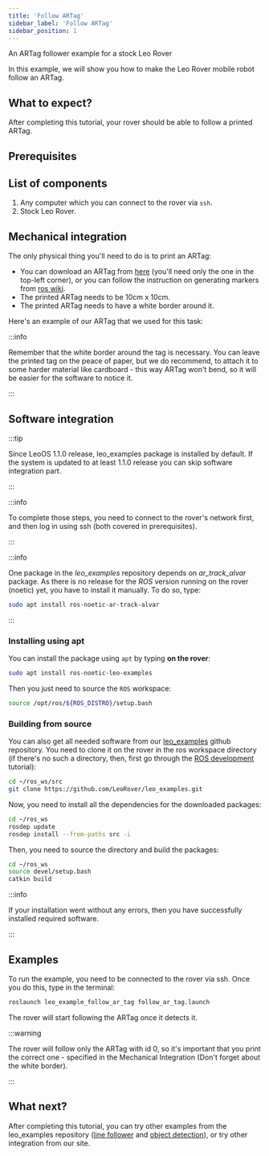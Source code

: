 ```yaml
---
title: 'Follow ARTag'
sidebar_label: 'Follow ARTag'
sidebar_position: 1
---
```



An ARTag follower example for a stock Leo Rover

In this example, we will show you how to make the Leo Rover mobile robot follow
an ARTag.

## What to expect?

After completing this tutorial, your rover should be able to follow a printed
ARTag.

<div className="video-container">
  <LiteYouTubeEmbed
    id="eHNY-6xmyz8"
    params="autoplay=0&autohide=1&showinfo=0&rel=0"
    poster="hqdefault"
    title="Leo Rover Unboxing and Getting Started"
    webp
  />
</div>

## Prerequisites

<LinkButton
  to="/docs/leo-rover/guides/connect-to-rover-ap"
  description="Connect to Leo Rover AP"
/>
<LinkButton to="/docs/leo-rover/guides/ssh" description="Connect via SSH" />
<LinkButton
  to="/docs/leo-rover/advanced-guides/ros-development"
  description="ROS development"
/>
## List of components

1. Any computer which you can connect to the rover via `ssh`.
2. Stock Leo Rover.

## Mechanical integration

The only physical thing you'll need to do is to print an ARTag:

- You can download an ARTag from
  [here](http://wiki.ros.org/ar_track_alvar?action=AttachFile&do=get&target=markers0to8.png)
  (you'll need only the one in the top-left corner), or you can follow the
  instruction on generating markers from
  [ros wiki](http://wiki.ros.org/ar_track_alvar#ar_track_alvar.2Fpost-fuerte.Generating_AR_tags).
- The printed ARTag needs to be 10cm x 10cm.
- The printed ARTag needs to have a white border around it.

Here's an example of our ARTag that we used for this task:

<ImageZoom
  src="/img/docs_images/leo-rover/integrations/follow-artag/follow-artag-1.webp"
  alt="leo rover alvar artag"
  width="1500"
  height="1410"
/>

:::info

Remember that the white border around the tag is necessary. You can leave the
printed tag on the peace of paper, but we do recommend, to attach it to some
harder material like cardboard - this way ARTag won't bend, so it will be easier
for the software to notice it.

:::

## Software integration

:::tip

Since LeoOS 1.1.0 release, leo_examples package is installed by default. If the
system is updated to at least 1.1.0 release you can skip software integration
part.

:::

:::info

To complete those steps, you need to connect to the rover's network first, and
then log in using ssh (both covered in prerequisites).

:::

:::info

One package in the _leo_examples_ repository depends on _ar_track_alvar_
package. As there is no release for the _ROS_ version running on the rover
(noetic) yet, you have to install it manually. To do so, type:

```bash
sudo apt install ros-noetic-ar-track-alvar
```

:::

### Installing using apt

You can install the package using `apt` by typing **on the rover**:

```bash
sudo apt install ros-noetic-leo-examples
```

Then you just need to source the `ROS` workspace:

```bash
source /opt/ros/${ROS_DISTRO}/setup.bash
```

### Building from source

You can also get all needed software from our
[leo_examples](https://github.com/LeoRover/leo_examples) github repository. You
need to clone it on the rover in the ros workspace directory (if there's no such
a directory, then, first go through the
[ROS development](/docs/leo-rover/advanced-guides/ros-development) tutorial):

```bash
cd ~/ros_ws/src
git clone https://github.com/LeoRover/leo_examples.git
```

Now, you need to install all the dependencies for the downloaded packages:

```bash
cd ~/ros_ws
rosdep update
rosdep install --from-paths src -i
```

Then, you need to source the directory and build the packages:

```bash
cd ~/ros_ws
source devel/setup.bash
catkin build
```

:::info

If your installation went without any errors, then you have successfully
installed required software.

:::

## Examples

To run the example, you need to be connected to the rover via ssh. Once you do
this, type in the terminal:

```bash
roslaunch leo_example_follow_ar_tag follow_ar_tag.launch
```

The rover will start following the ARTag once it detects it.

:::warning

The rover will follow only the ARTag with id 0, so it's important that you print
the correct one - specified in the Mechanical Integration (Don't forget about
the white border).

:::

## What next?

After completing this tutorial, you can try other examples from the leo_examples
repository ([line follower](line-follower) and
[object detection](object-detection)), or try other integration from our site.
